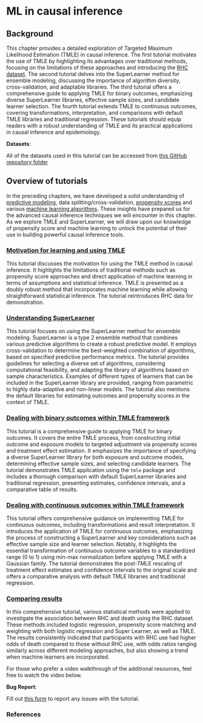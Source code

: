 # ML in causal inference

## Background

This chapter provides a detailed exploration of Targeted Maximum Likelihood Estimation (TMLE) in causal inference. The first tutorial motivates the use of TMLE by highlighting its advantages over traditional methods, focusing on the limitations of these approaches and introducing the [RHC dataset](researchquestion1.html). The second tutorial delves into the SuperLearner method for ensemble modeling, discussing the importance of algorithm diversity, cross-validation, and adaptable libraries. The third tutorial offers a comprehensive guide to applying TMLE for binary outcomes, emphasizing diverse SuperLearner libraries, effective sample sizes, and candidate learner selection. The fourth tutorial extends TMLE to continuous outcomes, covering transformations, interpretation, and comparisons with default TMLE libraries and traditional regression. These tutorials should equip readers with a robust understanding of TMLE and its practical applications in causal inference and epidemiology.

::: callout-important
**Datasets**:

All of the datasets used in this tutorial can be accessed from [this GitHub repository folder](https://github.com/ehsanx/EpiMethods/tree/main/Data/machinelearningCausal)
:::

## Overview of tutorials

::: column-margin
In the preceding chapters, we have developed a solid understanding of [predictive modeling](predictivefactors.html), data splitting/cross-validation, [propensity scores](propensityscore.html) and various [machine learning algorithms](machinelearning.html). These insights have prepared us for the advanced causal inference techniques we will encounter in this chapter. As we explore TMLE and SuperLearner, we will draw upon our knowledge of propensity score and machine learning to unlock the potential of their use in building powerful causal inference tools.
:::


### [Motivation for learning and using TMLE](machinelearningCausal1.html)

This tutorial discusses the motivation for using the TMLE method in causal inference. It highlights the limitations of traditional methods such as propensity score approaches and direct application of machine learning in terms of assumptions and statistical inference. TMLE is presented as a doubly robust method that incorporates machine learning while allowing straightforward statistical inference. The tutorial reintroduces RHC data for demonstration.

### [Understanding SuperLearner](machinelearningCausal2.html)

This tutorial focuses on using the SuperLearner method for ensemble modeling. SuperLearner is a type 2 ensemble method that combines various predictive algorithms to create a robust predictive model. It employs cross-validation to determine the best-weighted combination of algorithms, based on specified predictive performance metrics. The tutorial provides guidelines for selecting a diverse set of algorithms, considering computational feasibility, and adapting the library of algorithms based on sample characteristics. Examples of different types of learners that can be included in the SuperLearner library are provided, ranging from parametric to highly data-adaptive and non-linear models. The tutorial also mentions the default libraries for estimating outcomes and propensity scores in the context of TMLE.

### [Dealing with binary outcomes within TMLE framework](machinelearningCausal3.html)

This tutorial is a comprehensive guide to applying TMLE for binary outcomes. It covers the entire TMLE process, from constructing initial outcome and exposure models to targeted adjustment via propensity scores and treatment effect estimation. It emphasizes the importance of specifying a diverse SuperLearner library for both exposure and outcome models, determining effective sample sizes, and selecting candidate learners. The tutorial demonstrates TMLE application using the `tmle` package and includes a thorough comparison with default SuperLearner libraries and traditional regression, presenting estimates, confidence intervals, and a comparative table of results.

### [Dealing with continuous outcomes within TMLE framework](machinelearningCausal4.html)

This tutorial offers comprehensive guidance on implementing TMLE for continuous outcomes, including transformations and result interpretation. It introduces the application of TMLE for continuous outcomes, emphasizing the process of constructing a SuperLearner and key considerations such as effective sample size and learner selection. Notably, it highlights the essential transformation of continuous outcome variables to a standardized range (0 to 1) using min-max normalization before applying TMLE with a Gaussian family. The tutorial demonstrates the post-TMLE rescaling of treatment effect estimates and confidence intervals to the original scale and offers a comparative analysis with default TMLE libraries and traditional regression.

### [Comparing results](machinelearningCausal5.html)

In this comprehensive tutorial, various statistical methods were applied to investigate the association between RHC and death using the RHC dataset. These methods included logistic regression, propensity score matching and weighting with both logistic regression and Super Learner, as well as TMLE. The results consistently indicated that participants with RHC use had higher odds of death compared to those without RHC use, with odds ratios ranging similarly across different modeling approaches, but also showing a trend when machine learners are incorporated.

::: callout-tip
For those who prefer a video walkthrough of the additional resources, feel free to watch the video below.
:::

::: callout-warning
**Bug Report**:

Fill out [this form](https://forms.gle/YSwuiebtb1E9wjHu9) to report any issues with the tutorial.
:::

### References

